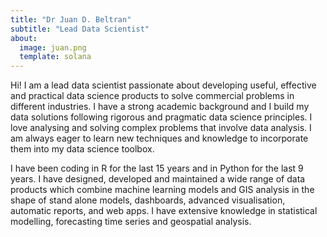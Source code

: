 ```yaml
---
title: "Dr Juan D. Beltran"
subtitle: "Lead Data Scientist"
about:
  image: juan.png
  template: solana
---
```


Hi! I am a lead data scientist passionate about developing useful, effective and practical data science products to solve commercial problems in different industries. I have a strong academic background and I build my data solutions following rigorous and pragmatic data science principles. I love analysing and solving complex problems that involve data analysis. I am always eager to learn new techniques and knowledge to incorporate them into my data science toolbox.

I have been coding in R for the last 15 years and in Python for the last 9 years. I have designed, developed and maintained a wide range of data products which combine machine learning models and GIS analysis in the shape of stand alone models, dashboards, advanced visualisation, automatic reports, and web apps. I have extensive knowledge in statistical modelling, forecasting time series and geospatial analysis.
